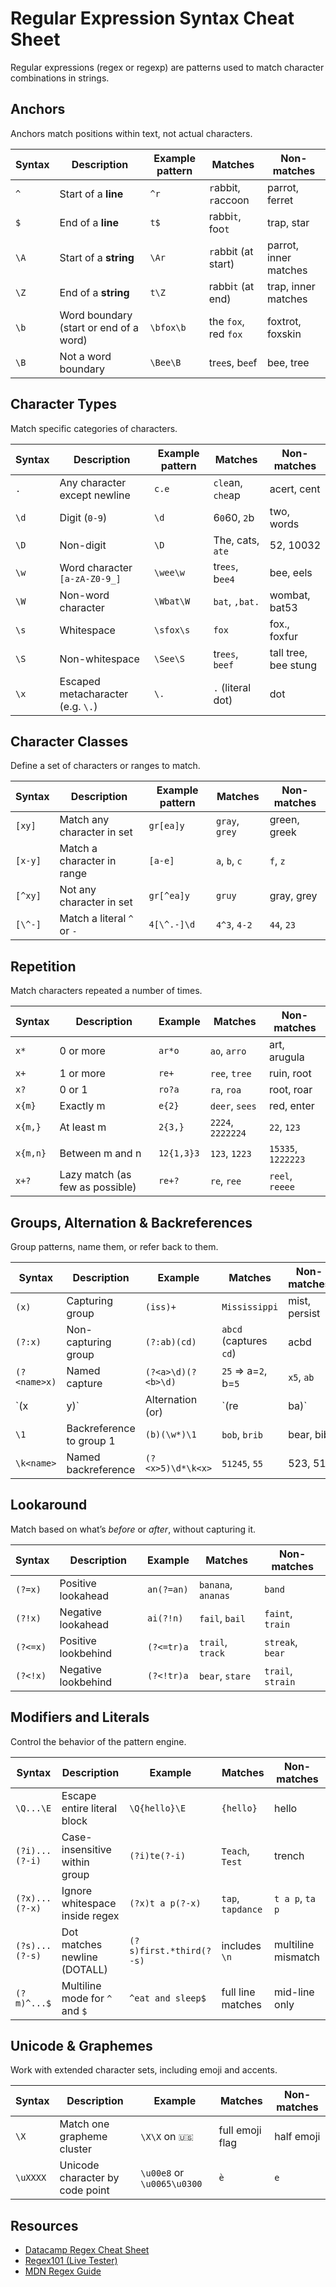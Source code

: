 # Regular Expression Syntax Cheat Sheet

Regular expressions (regex or regexp) are patterns used to match character combinations in strings.

## Anchors

Anchors match positions within text, not actual characters.

| **Syntax** | **Description**                                | **Example pattern** | **Matches**                       | **Non-matches**         |
| ---------- | ---------------------------------------------- | ------------------- | --------------------------------- | ----------------------- |
| `^`        | Start of a **line**                            | `^r`                | `r`abbit, `r`accoon               | parrot, ferret          |
| `$`        | End of a **line**                              | `t$`                | rabbi`t`, foo`t`                  | trap, star              |
| `\A`       | Start of a **string**                          | `\Ar`               | `r`abbit (at start)              | parrot, inner matches   |
| `\Z`       | End of a **string**                            | `t\Z`               | rabbi`t` (at end)                | trap, inner matches     |
| `\b`       | Word boundary (start or end of a word)         | `\bfox\b`           | the `fox`, red `fox`             | foxtrot, foxskin        |
| `\B`       | Not a word boundary                            | `\Bee\B`            | tr`ee`s, b`ee`f                   | bee, tree               |

## Character Types

Match specific categories of characters.

| **Syntax** | **Description**                     | **Example pattern** | **Matches**                    | **Non-matches**          |
| ---------- | ----------------------------------- | ------------------- | ------------------------------ | ------------------------ |
| `.`        | Any character except newline        | `c.e`               | `cle`an, `che`ap               | acert, cent              |
| `\d`       | Digit (`0-9`)                       | `\d`                | 6`0`60, `2`b                   | two, words               |
| `\D`       | Non-digit                           | `\D`                | The, cats, `ate`               | 52, 10032                |
| `\w`       | Word character `[a-zA-Z0-9_]`       | `\wee\w`            | tr`ees`, b`ee4`                | bee, eels                |
| `\W`       | Non-word character                  | `\Wbat\W`           | ` bat `, `,bat.`               | wombat, bat53            |
| `\s`       | Whitespace                          | `\sfox\s`           | ` fox `                        | fox., foxfur             |
| `\S`       | Non-whitespace                      | `\See\S`            | tr`ees`, `beef`                | tall tree, bee stung     |
| `\x`       | Escaped metacharacter (e.g. `\.`)   | `\.`                | `.` (literal dot)              | dot                      |

## Character Classes

Define a set of characters or ranges to match.

| **Syntax** | **Description**                  | **Example pattern** | **Matches**         | **Non-matches**     |
| ---------- | -------------------------------- | ------------------- | ------------------- | ------------------- |
| `[xy]`     | Match any character in set       | `gr[ea]y`           | `gray`, `grey`      | green, greek        |
| `[x-y]`    | Match a character in range       | `[a-e]`             | `a`, `b`, `c`       | `f`, `z`            |
| `[^xy]`    | Not any character in set         | `gr[^ea]y`          | `gruy`              | gray, grey          |
| `[\^-]`    | Match a literal `^` or `-`       | `4[\^.-]\d`         | `4^3`, `4-2`        | `44`, `23`          |

## Repetition

Match characters repeated a number of times.

| **Syntax** | **Description**                        | **Example**        | **Matches**         | **Non-matches**     |
| ---------- | -------------------------------------- | ------------------ | ------------------- | ------------------- |
| `x*`       | 0 or more                              | `ar*o`             | `ao`, `arro`        | art, arugula        |
| `x+`       | 1 or more                              | `re+`              | `ree`, `tree`       | ruin, root          |
| `x?`       | 0 or 1                                 | `ro?a`             | `ra`, `roa`         | root, roar          |
| `x{m}`     | Exactly m                              | `e{2}`             | `deer`, `sees`      | red, enter          |
| `x{m,}`    | At least m                             | `2{3,}`            | `2224`, `2222224`   | `22`, `123`         |
| `x{m,n}`   | Between m and n                        | `12{1,3}3`         | `123`, `1223`       | `15335`, `1222223`  |
| `x+?`      | Lazy match (as few as possible)        | `re+?`             | `re`, `ree`         | `reel`, `reeee`     |

## Groups, Alternation & Backreferences

Group patterns, name them, or refer back to them.

| **Syntax**      | **Description**                          | **Example**             | **Matches**                    | **Non-matches**         |
| --------------- | ---------------------------------------- | ----------------------- | ------------------------------ | ----------------------- |
| `(x)`           | Capturing group                         | `(iss)+`                | `Mississippi`                  | mist, persist           |
| `(?:x)`         | Non-capturing group                     | `(?:ab)(cd)`            | `abcd` (captures `cd`)         | acbd                    |
| `(?<name>x)`    | Named capture                           | `(?<a>\d)(?<b>\d)`      | `25` => a=`2`, b=`5`           | `x5`, `ab`              |
| `(x|y)`         | Alternation (or)                        | `(re|ba)`               | `red`, `ban`                   | rant, bear              |
| `\1`            | Backreference to group 1                | `(b)(\w*)\1`            | `bob`, `brib`                  | bear, bib               |
| `\k<name>`      | Named backreference                     | `(?<x>5)\d*\k<x>`       | `51245`, `55`                  | 523, 51                 |

## Lookaround

Match based on what’s *before* or *after*, without capturing it.

| **Syntax** | **Description**                        | **Example**           | **Matches**         | **Non-matches**     |
| ---------- | -------------------------------------- | --------------------- | ------------------- | ------------------- |
| `(?=x)`    | Positive lookahead                     | `an(?=an)`            | `banana`, `ananas`  | `band`              |
| `(?!x)`    | Negative lookahead                     | `ai(?!n)`             | `fail`, `bail`      | `faint`, `train`    |
| `(?<=x)`   | Positive lookbehind                    | `(?<=tr)a`            | `trail`, `track`    | `streak`, `bear`    |
| `(?<!x)`   | Negative lookbehind                    | `(?<!tr)a`            | `bear`, `stare`     | `trail`, `strain`   |

## Modifiers and Literals

Control the behavior of the pattern engine.

| **Syntax**        | **Description**                              | **Example**                       | **Matches**                | **Non-matches**          |
| ----------------- | -------------------------------------------- | --------------------------------- | -------------------------- | ------------------------ |
| `\Q...\E`         | Escape entire literal block                  | `\Q{hello}\E`                     | `{hello}`                  | hello                    |
| `(?i)...(?-i)`    | Case-insensitive within group                | `(?i)te(?-i)`                     | `Teach`, `Test`            | trench                   |
| `(?x)...(?-x)`    | Ignore whitespace inside regex               | `(?x)t a p(?-x)`                  | `tap`, `tapdance`          | `t a p`, `ta p`          |
| `(?s)...(?-s)`    | Dot matches newline (DOTALL)                 | `(?s)first.*third(?-s)`           | includes `\n`              | multiline mismatch       |
| `(?m)^...$`       | Multiline mode for `^` and `$`               | `^eat and sleep$`                | full line matches          | mid-line only            |

## Unicode & Graphemes

Work with extended character sets, including emoji and accents.

| **Syntax** | **Description**                       | **Example**               | **Matches**      | **Non-matches** |
| ---------- | ------------------------------------- | ------------------------- | ---------------- | --------------- |
| `\X`       | Match one grapheme cluster            | `\X\X` on `🇺🇸`            | full emoji flag  | half emoji      |
| `\uXXXX`   | Unicode character by code point       | `\u00e8` or `\u0065\u0300` | `è`              | `e`             |

## Resources

- [Datacamp Regex Cheat Sheet](https://www.datacamp.com/cheat-sheet/regular-expresso)
- [Regex101 (Live Tester)](https://regex101.com/)
- [MDN Regex Guide](https://developer.mozilla.org/en-US/docs/Web/JavaScript/Guide/Regular_Expressions)
